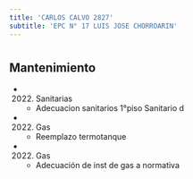 ```yaml
---
title: 'CARLOS CALVO 2827'
subtitle: 'EPC N° 17 LUIS JOSE CHORROARIN'
---
```


#


## Mantenimiento

*  (2022) Sanitarias 
    + Adecuacion sanitarios 1°piso Sanitario d

*  (2022) Gas 
    + Reemplazo termotanque

*  (2022) Gas 
    + Adecuación de inst de gas a normativa



